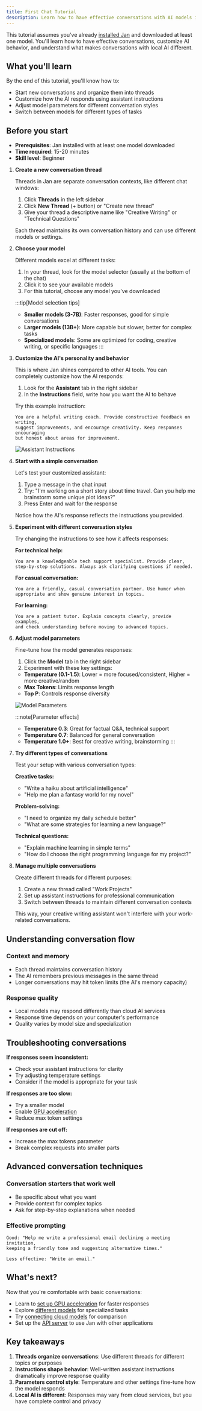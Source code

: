 ```yaml
---
title: First Chat Tutorial
description: Learn how to have effective conversations with AI models in Jan, customize responses, and understand model behavior.
---
```



This tutorial assumes you've already [installed Jan](/tutorials/installation) and downloaded at least one model. You'll learn how to have effective conversations, customize AI behavior, and understand what makes conversations with local AI different.

## What you'll learn

By the end of this tutorial, you'll know how to:
- Start new conversations and organize them into threads
- Customize how the AI responds using assistant instructions
- Adjust model parameters for different conversation styles
- Switch between models for different types of tasks

## Before you start

- **Prerequisites**: Jan installed with at least one model downloaded
- **Time required**: 15-20 minutes
- **Skill level**: Beginner

<Steps>

1. **Create a new conversation thread**

   Threads in Jan are separate conversation contexts, like different chat windows:

   1. Click **Threads** in the left sidebar
   2. Click **New Thread** (+ button) or "Create new thread"
   3. Give your thread a descriptive name like "Creative Writing" or "Technical Questions"

   Each thread maintains its own conversation history and can use different models or settings.

2. **Choose your model**

   Different models excel at different tasks:

   1. In your thread, look for the model selector (usually at the bottom of the chat)
   2. Click it to see your available models
   3. For this tutorial, choose any model you've downloaded

   :::tip[Model selection tips]
   - **Smaller models (3-7B)**: Faster responses, good for simple conversations
   - **Larger models (13B+)**: More capable but slower, better for complex tasks
   - **Specialized models**: Some are optimized for coding, creative writing, or specific languages
   :::

3. **Customize the AI's personality and behavior**

   This is where Jan shines compared to other AI tools. You can completely customize how the AI responds:

   1. Look for the **Assistant** tab in the right sidebar
   2. In the **Instructions** field, write how you want the AI to behave

   Try this example instruction:
   ```
   You are a helpful writing coach. Provide constructive feedback on writing, 
   suggest improvements, and encourage creativity. Keep responses encouraging 
   but honest about areas for improvement.
   ```

   ![Assistant Instructions](/docs/_assets/quick-start-02.png)

4. **Start with a simple conversation**

   Let's test your customized assistant:

   1. Type a message in the chat input
   2. Try: "I'm working on a short story about time travel. Can you help me brainstorm some unique plot ideas?"
   3. Press Enter and wait for the response

   Notice how the AI's response reflects the instructions you provided.

5. **Experiment with different conversation styles**

   Try changing the instructions to see how it affects responses:

   **For technical help:**
   ```
   You are a knowledgeable tech support specialist. Provide clear, 
   step-by-step solutions. Always ask clarifying questions if needed.
   ```

   **For casual conversation:**
   ```
   You are a friendly, casual conversation partner. Use humor when 
   appropriate and show genuine interest in topics.
   ```

   **For learning:**
   ```
   You are a patient tutor. Explain concepts clearly, provide examples, 
   and check understanding before moving to advanced topics.
   ```

6. **Adjust model parameters**

   Fine-tune how the model generates responses:

   1. Click the **Model** tab in the right sidebar
   2. Experiment with these key settings:

   - **Temperature (0.1-1.5)**: Lower = more focused/consistent, Higher = more creative/random
   - **Max Tokens**: Limits response length
   - **Top P**: Controls response diversity

   ![Model Parameters](/docs/_assets/model-parameters.png)

   :::note[Parameter effects]
   - **Temperature 0.3**: Great for factual Q&A, technical support
   - **Temperature 0.7**: Balanced for general conversation
   - **Temperature 1.0+**: Best for creative writing, brainstorming
   :::

7. **Try different types of conversations**

   Test your setup with various conversation types:

   **Creative tasks:**
   - "Write a haiku about artificial intelligence"
   - "Help me plan a fantasy world for my novel"

   **Problem-solving:**
   - "I need to organize my daily schedule better"
   - "What are some strategies for learning a new language?"

   **Technical questions:**
   - "Explain machine learning in simple terms"
   - "How do I choose the right programming language for my project?"

8. **Manage multiple conversations**

   Create different threads for different purposes:

   1. Create a new thread called "Work Projects"
   2. Set up assistant instructions for professional communication
   3. Switch between threads to maintain different conversation contexts

   This way, your creative writing assistant won't interfere with your work-related conversations.

</Steps>

## Understanding conversation flow

### Context and memory
- Each thread maintains conversation history
- The AI remembers previous messages in the same thread
- Longer conversations may hit token limits (the AI's memory capacity)

### Response quality
- Local models may respond differently than cloud AI services
- Response time depends on your computer's performance
- Quality varies by model size and specialization

## Troubleshooting conversations

**If responses seem inconsistent:**
- Check your assistant instructions for clarity
- Try adjusting temperature settings
- Consider if the model is appropriate for your task

**If responses are too slow:**
- Try a smaller model
- Enable [GPU acceleration](/tutorials/gpu-setup)
- Reduce max token settings

**If responses are cut off:**
- Increase the max tokens parameter
- Break complex requests into smaller parts

## Advanced conversation techniques

### Conversation starters that work well
- Be specific about what you want
- Provide context for complex topics
- Ask for step-by-step explanations when needed

### Effective prompting
```
Good: "Help me write a professional email declining a meeting invitation, 
keeping a friendly tone and suggesting alternative times."

Less effective: "Write an email."
```

## What's next?

Now that you're comfortable with basic conversations:

- Learn to [set up GPU acceleration](/tutorials/gpu-setup) for faster responses
- Explore [different models](/how-to/download-models) for specialized tasks
- Try [connecting cloud models](/tutorials/cloud-models) for comparison
- Set up the [API server](/how-to/api-server) to use Jan with other applications

## Key takeaways

1. **Threads organize conversations**: Use different threads for different topics or purposes
2. **Instructions shape behavior**: Well-written assistant instructions dramatically improve response quality
3. **Parameters control style**: Temperature and other settings fine-tune how the model responds
4. **Local AI is different**: Responses may vary from cloud services, but you have complete control and privacy